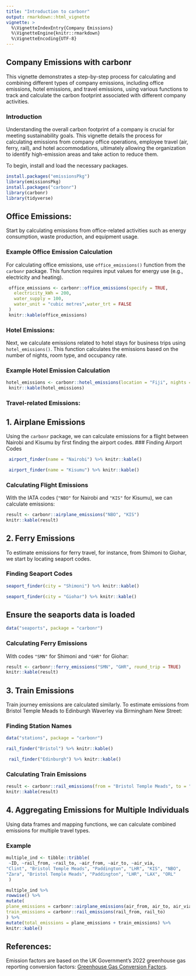 ```yaml
---
title: "Introduction to carbonr"
output: rmarkdown::html_vignette
vignette: >
  %\VignetteIndexEntry{Company Emissions}
  %\VignetteEngine{knitr::rmarkdown}
  %\VignetteEncoding{UTF-8}
---
```


## Company Emissions with carbonr
 This vignette demonstrates a step-by-step process for calculating and combining different types of company emissions, including office emissions, hotel emissions, and travel emissions, using various functions to track and calculate the carbon footprint associated with different company activities.


### Introduction
Understanding the overall carbon footprint of a company is crucial for meeting sustainability goals. This vignette details the process for calculating emissions from company office operations, employee travel (air, ferry, rail), and hotel accommodations, ultimately allowing the organization to identify high-emission areas and take action to reduce them.

To begin, install and load the necessary packages.
```r
install.packages("emissionsPkg")
library(emissionsPkg)
install.packages("carbonr")
library(carbonr)
library(tidyverse)
```
## Office Emissions:
Start by calculating emissions from office-related activities such as energy consumption, waste production, and equipment usage.

### Example Office Emission Calculation
 For calculating office emissions, use `office_emissions()` function from the `carbonr` package. This function requires input values for energy use (e.g., electricity and heating).

```r
 office_emissions <- carbonr::office_emissions(specify = TRUE,
   electricity_kWh = 200,
   water_supply = 100,
   water_unit = "cubic metres",water_trt = FALSE
 )
 knitr::kable(office_emissions)
```

### Hotel Emissions:
 Next, we calculate emissions related to hotel stays for business trips using `hotel_emissions()`. This function calculates the emissions based on the number of nights, room type, and occupancy rate.

### Example Hotel Emission Calculation
```r
hotel_emissions <- carbonr::hotel_emissions(location = "Fiji", nights = 2, rooms=1)
 knitr::kable(hotel_emissions)
```
### Travel-related Emissions:

## 1. Airplane Emissions
Using the `carbonr` package, we can calculate emissions for a flight between Nairobi and Kisumu by first finding the airport codes.
### Finding Airport Codes
```r
 airport_finder(name = "Nairobi") %>% knitr::kable()
```
```r
 airport_finder(name = "Kisumu") %>% knitr::kable()
```

### Calculating Flight Emissions
With the IATA codes (`"NBO"` for Nairobi and `"KIS"` for Kisumu), we can calculate emissions:
```r
result <- carbonr::airplane_emissions("NBO", "KIS")  
knitr::kable(result)
```

## 2. Ferry Emissions
To estimate emissions for ferry travel, for instance, from Shimoni to Giohar, we start by locating seaport codes.

### Finding Seaport Codes
```r
seaport_finder(city = "Shimoni") %>% knitr::kable()
```

```r
seaport_finder(city = "Giohar") %>% knitr::kable()
```

## Ensure the seaports data is loaded
```r
data("seaports", package = "carbonr")
```

### Calculating Ferry Emissions
With codes `"SMN"` for Shimoni and `"GHR"` for Giohar:
```r
result <- carbonr::ferry_emissions("SMN", "GHR", round_trip = TRUE)
knitr::kable(result)
```
## 3. Train Emissions
Train journey emissions are calculated similarly. To estimate emissions from Bristol Temple Meads to Edinburgh Waverley via Birmingham New Street:

### Finding Station Names
```r
data("stations", package = "carbonr")
```

```r
rail_finder("Bristol") %>% knitr::kable()
```

```r
 rail_finder("Edinburgh") %>% knitr::kable()
```

### Calculating Train Emissions
```r
result <- carbonr::rail_emissions(from = "Bristol Temple Meads", to = "Edinburgh", via = "Birmingham New Street")
knitr::kable(result)
```

## 4. Aggregating Emissions for Multiple Individuals
Using data frames and mapping functions, we can calculate combined emissions for multiple travel types.

### Example
```r
multiple_ind <- tibble::tribble(
 ~ID, ~rail_from, ~rail_to, ~air_from, ~air_to, ~air_via,
"Clint", "Bristol Temple Meads", "Paddington", "LHR", "KIS", "NBO",
"Zara", "Bristol Temple Meads", "Paddington", "LHR", "LAX", "ORL"
 )

multiple_ind %>%
rowwise() %>%
mutate(
plane_emissions = carbonr::airplane_emissions(air_from, air_to, air_via),
train_emissions = carbonr::rail_emissions(rail_from, rail_to)
) %>%
mutate(total_emissions = plane_emissions + train_emissions) %>%
knitr::kable()
```

## References:
Emission factors are based on the UK Government’s 2022 greenhouse gas reporting conversion factors: [Greenhouse Gas Conversion Factors](https://www.gov.uk/government/publications/greenhouse-gas-reporting-conversion-factors-2022).
